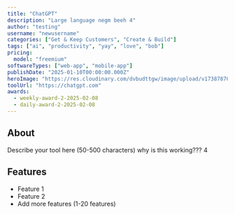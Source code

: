 ---
title: "ChatGPT"
description: "Large language negm beeh 4"
author: "testing"
username: "newusername"
categories: ["Get & Keep Customers", "Create & Build"]
tags: ["ai", "productivity", "yay", "love", "bob"]
pricing:
  model: "freemium"
softwareTypes: ["web-app", "mobile-app"]
publishDate: "2025-01-10T00:00:00.000Z"
heroImage: "https://res.cloudinary.com/dvbudttgw/image/upload/v1738787022/wsykici9saddpwaasy6z.png"
toolUrl: "https://chatgpt.com"
awards: 
  - weekly-award-2-2025-02-08
  - daily-award-2-2025-02-08
---
## About
Describe your tool here (50-500 characters) why is this working??? 4

## Features
- Feature 1
- Feature 2
- Add more features (1-20 features)
